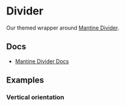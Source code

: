 
<Meta of={DividerStories} />

# Divider

Our themed wrapper around [Mantine Divider](https://v6.mantine.dev/core/divider/).

## Docs

- [Mantine Divider Docs](https://v6.mantine.dev/core/divider/)

## Examples

<Canvas>
  <Story of={DividerStories.Default_} />
</Canvas>

### Vertical orientation

<Canvas>
  <Story of={DividerStories.VerticalOrientation} />
</Canvas>
